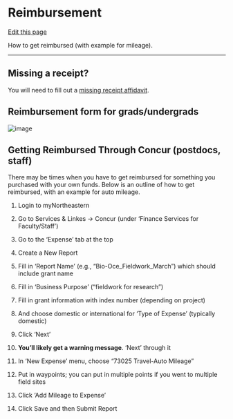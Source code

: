 # Reimbursement

[Edit this page](https://github.com/DrK-Lo/lotterhoslabprotocols/edit/main/general_reimbursement.qmd)

How to get reimbursed (with example for mileage).

------------------------------------------------------------------------

## **Missing a receipt?** {.unnumbered}

You will need to fill out a [missing receipt affidavit](https://drive.google.com/open?id=15O6iVj2p2Qf_em6hiHeyg3co1UQEIbzU&authuser=k.lotterhos%40gmail.com&usp=drive_fs).

## **Reimbursement form for grads/undergrads** {.unnumbered}

![](https://user-images.githubusercontent.com/6870125/184234551-393ff3b2-7bf7-42df-b7d8-9ff7ca0fb58c.png){alt="image"}

## **Getting Reimbursed Through Concur (postdocs, staff)** {.unnumbered}

There may be times when you have to get reimbursed for something you purchased with your own funds. Below is an outline of how to get reimbursed, with an example for auto mileage.

1.  Login to myNortheastern

2.  Go to Services & Linkes -\> Concur (under 'Finance Services for Faculty/Staff')

3.  Go to the 'Expense' tab at the top

4.  Create a New Report

5.  Fill in 'Report Name' (e.g., "Bio-Oce_Fieldwork_March") which should include grant name

6.  Fill in 'Business Purpose' ("fieldwork for research")

7.  Fill in grant information with index number (depending on project)

8.  And choose domestic or international for 'Type of Expense' (typically domestic)

9.  Click 'Next'

10. **You'll likely get a warning message**. 'Next' through it

11. In 'New Expense' menu, choose "73025 Travel-Auto Mileage"

12. Put in waypoints; you can put in multiple points if you went to multiple field sites

13. Click 'Add Mileage to Expense'

14. Click Save and then Submit Report
